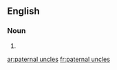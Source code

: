 ==English==

===Noun===
{{head|en|plural|head=[[paternal]] [[uncle]]s}}

# {{plural of|paternal uncle|lang=en|nocat=1}}

[[ar:paternal uncles]]
[[fr:paternal uncles]]